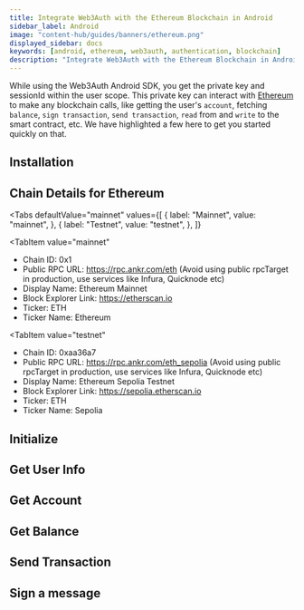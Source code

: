```yaml
---
title: Integrate Web3Auth with the Ethereum Blockchain in Android
sidebar_label: Android
image: "content-hub/guides/banners/ethereum.png"
displayed_sidebar: docs
keywords: [android, ethereum, web3auth, authentication, blockchain]
description: "Integrate Web3Auth with the Ethereum Blockchain in Android | Documentation - Web3Auth"
---
```



<SEO
  title="Integrate Web3Auth with the Ethereum Blockchain in Android"
  description="Integrate Web3Auth with the Ethereum Blockchain in Android | Documentation - Web3Auth"
  image="https://web3auth.io/docs/content-hub/guides/banners/ethereum.png"
  slug="/connect-blockchain/evm/ethereum/android"
/>

While using the Web3Auth Android SDK, you get the private key and sessionId within the user scope. This private key can interact with
[Ethereum](https://ethereum.org/) to make any blockchain calls, like getting the user's `account`, fetching `balance`, `sign transaction`,
`send transaction`, `read` from and `write` to the smart contract, etc. We have highlighted a few here to get you started quickly on that.

## Installation

<InstallationSnippet />

## Chain Details for Ethereum

<Tabs
 defaultValue="mainnet"
  values={[
    { label: "Mainnet", value: "mainnet", },
    { label: "Testnet", value: "testnet", },
  ]}
>
<TabItem
  value="mainnet"
>

- Chain ID: 0x1
- Public RPC URL: https://rpc.ankr.com/eth (Avoid using public rpcTarget in production, use services like Infura, Quicknode etc)
- Display Name: Ethereum Mainnet
- Block Explorer Link: https://etherscan.io
- Ticker: ETH
- Ticker Name: Ethereum

</TabItem>

<TabItem
  value="testnet"
>

- Chain ID: 0xaa36a7
- Public RPC URL: https://rpc.ankr.com/eth_sepolia (Avoid using public rpcTarget in production, use services like Infura, Quicknode etc)
- Display Name: Ethereum Sepolia Testnet
- Block Explorer Link: https://sepolia.etherscan.io
- Ticker: ETH
- Ticker Name: Sepolia

</TabItem>
</Tabs>

## Initialize

<InitialisationSnippet />

## Get User Info

<UserInfoSnippet />

## Get Account

<GetAccountSnippet />

## Get Balance

<GetBalanceSnippet />

## Send Transaction

<SendTransactionSnippet />

## Sign a message

<SignMessageSnippet />
